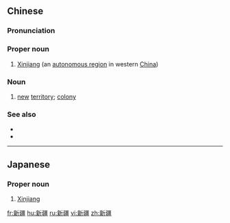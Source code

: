==Chinese==
{{zh-forms|lit=new territory}}

===Pronunciation===
{{zh-pron
|m=Xīnjiāng
|c=san1 goeng1
|h=pfs=Sîn-kiông
|md=Sĭng-giŏng
|mn=qz,tw,xm:Sin-kiong/zz:Sin-kiang
|w=1xin jian
|cat=pn,n
}}

===Proper noun===
{{zh-proper noun}}

# [[Xinjiang]] (an [[w:autonomous region|autonomous region]] in western [[China]])

===Noun===
{{zh-noun}}

# {{lb|zh|historical}} [[new]] [[territory]]; [[colony]]

===See also===
* {{zh-l|新界|New Territories}}
* {{zh-l|屬國|vassal state}}

{{zh-cat|Autonomous regions of China}}

----

==Japanese==
{{ja-kanjitab}}

===Proper noun===
{{ja-pos|proper|しんきょう}}

# [[Xinjiang]]

[[fr:新疆]]
[[hu:新疆]]
[[ru:新疆]]
[[vi:新疆]]
[[zh:新疆]]